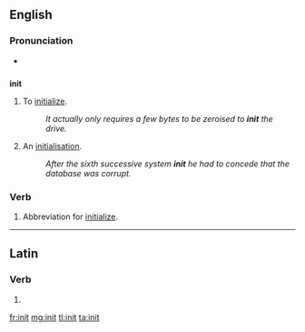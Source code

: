 {{also|innit}}
==English==

===Pronunciation===
* {{audio|en-uk-init.ogg|Audio (UK)}}

==={{abbreviation}}===
'''init'''

# {{pos_v}} {{computing}} To [[initialize]].
#: ''It actually only requires a few bytes to be zeroised to '''init''' the drive.''
# {{pos_n}} {{computing}} An [[initialisation]].
#: ''After the sixth successive system '''init''' he had to concede that the database was corrupt.''

===Verb===
{{en-verb}}

# {{computing}} Abbreviation for [[initialize]].

----

==Latin==

===Verb===
{{la-verb-form|init}}

# {{conjugation of|[[ineo#Latin|ineō]]||3|s|pres|act|ind}}

[[fr:init]]
[[mg:init]]
[[tl:init]]
[[ta:init]]